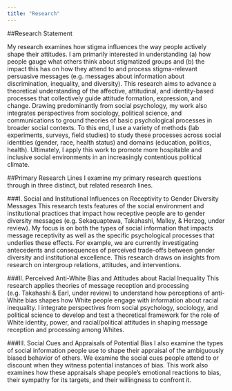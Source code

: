 ```yaml
---
title: "Research"
---
```


##Research Statement 

My research examines how stigma influences the way people actively shape their attitudes. I am primarily interested in understanding (a) how people gauge what others think about stigmatized groups and (b) the impact this has on how they attend to and process stigma-relevant persuasive messages (e.g. messages about information about discrimination, inequality, and diversity). This research aims to advance a theoretical understanding of the affective, attitudinal, and identity-based processes that collectively guide attitude formation, expression, and change. Drawing predominantly from social psychology, my work also integrates perspectives from sociology, political science, and communications to ground theories of basic psychological processes in broader social contexts. To this end, I use a variety of methods (lab experiments, surveys, field studies) to study these processes across social identities (gender, race, health status) and domains (education, politics, health). Ultimately, I apply this work to promote more hospitable and inclusive social environments in an increasingly contentious political climate. 

##Primary Research Lines
I examine my primary research questions through in three distinct, but related research lines.

###I. Social and Institutional Influences on Receptivity to Gender Diversity Messages
This research tests features of the social environment and institutional practices that impact how receptive people are to gender diversity messages (e.g. Sekaquaptewa, Takahashi, Malley, & Herzog, under review). My focus is on both the types of social information that impacts message receptivity as well as the specific psychological processes that underlies these effects. For example, we are currently investigating antecedents and consequences of perceived trade-offs between gender diversity and institutional excellence. This research draws on insights from research on intergroup relations, attitudes, and interventions. 

###II. Perceived Anti-White Bias and Attitudes about Racial Inequality
This research applies theories of message reception and processing (e.g. Takahashi & Earl, under review) to understand how perceptions of anti-White bias shapes how White people engage with information about racial inequality. I integrate perspectives from social psychology, sociology, and political science to develop and test a theoretical framework for the role of White identity, power, and racial/political attitudes in shaping message reception and processing among Whites.

###III. Social Cues and Appraisals of Potential Bias
I also examine the types of social information people use to shape their appraisal of the ambiguously biased behavior of others. We examine the social cues people attend to or discount when they witness potential instances of bias. This work also examines how these appraisals shape people’s emotional reactions to bias, their sympathy for its targets, and their willingness to confront it. 
